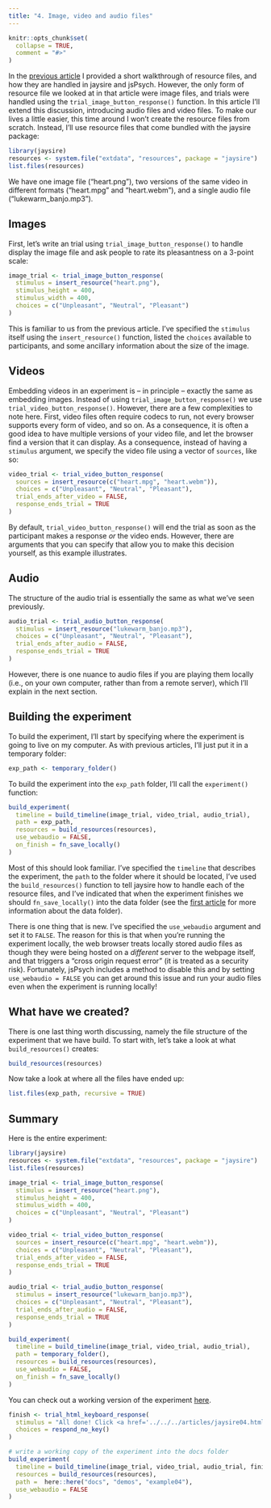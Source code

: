 ```yaml
---
title: "4. Image, video and audio files"
---
```


```r
knitr::opts_chunk$set(
  collapse = TRUE,
  comment = "#>"
)
```

In the [previous article](jaysire03.html) I provided a short walkthrough of resource files, and how they are handled in jaysire and jsPsych. However, the only form of resource file we looked at in that article were image files, and trials were handled using the `trial_image_button_response()` function. In this article I'll extend this discussion, introducing audio files and video files. To make our lives a little easier, this time around I won't create the resource files from scratch. Instead, I'll use resource files that come bundled with the jaysire package:

```r
library(jaysire)
resources <- system.file("extdata", "resources", package = "jaysire")
list.files(resources)
```

We have one image file ("heart.png"), two versions of the same video in different formats ("heart.mpg" and "heart.webm"), and a single audio file ("lukewarm_banjo.mp3"). 

## Images

First, let's write an trial using `trial_image_button_response()` to handle display the image file and ask people to rate its pleasantness on a 3-point scale:

```r
image_trial <- trial_image_button_response(
  stimulus = insert_resource("heart.png"), 
  stimulus_height = 400,
  stimulus_width = 400,
  choices = c("Unpleasant", "Neutral", "Pleasant") 
)
```

This is familiar to us from the previous article. I've specified the `stimulus` itself using the `insert_resource()` function, listed the `choices` available to participants, and some ancillary information about the size of the image. 

## Videos

Embedding videos in an experiment is -- in principle -- exactly the same as embedding images. Instead of using `trial_image_button_response()` we use `trial_video_button_response()`. However, there are a few complexities to note here. First, video files often require codecs to run, not every browser supports every form of video, and so on. As a consequence, it is often a good idea to have multiple versions of your video file, and let the browser find a version that it can display. As a consequence, instead of having a `stimulus` argument, we specify the video file using a vector of `sources`, like so:

```r
video_trial <- trial_video_button_response(
  sources = insert_resource(c("heart.mpg", "heart.webm")), 
  choices = c("Unpleasant", "Neutral", "Pleasant"), 
  trial_ends_after_video = FALSE,
  response_ends_trial = TRUE
)
```

By default, `trial_video_button_response()` will end the trial as soon as the participant makes a response *or* the video ends. However, there are arguments that you can specify that allow you to make this decision yourself, as this example illustrates.

## Audio

The structure of the audio trial is essentially the same as what we've seen previously.

```r
audio_trial <- trial_audio_button_response(
  stimulus = insert_resource("lukewarm_banjo.mp3"),
  choices = c("Unpleasant", "Neutral", "Pleasant"), 
  trial_ends_after_audio = FALSE,
  response_ends_trial = TRUE
)
```

However, there is one nuance to audio files if you are playing them locally (i.e., on your own computer, rather than from a remote server), which I'll explain in the next section.

## Building the experiment

To build the experiment, I'll start by specifying where the experiment is going to live on my computer. As with previous articles, I'll just put it in a temporary folder:

```r
exp_path <- temporary_folder()
```

To build the experiment into the `exp_path` folder, I'll call the `experiment()` function:

```r
build_experiment(
  timeline = build_timeline(image_trial, video_trial, audio_trial),
  path = exp_path, 
  resources = build_resources(resources),
  use_webaudio = FALSE,
  on_finish = fn_save_locally()
)
```

Most of this should look familiar. I've specified the `timeline` that describes the experiment, the `path` to the folder where it should be located, I've used the `build_resources()` function to tell jaysire how to handle each of the resource files, and I've indicated that when the experiment finishes we should `fn_save_locally()` into the data folder (see the [first article](jaysire01.html) for more information about the data folder). 

There is one thing that is new. I've specified the `use_webaudio` argument and set it to `FALSE`. The reason for this is that when you're running the experiment locally, the web browser treats locally stored audio files as though they were being hosted on a *different* server to the webpage itself, and that triggers a "cross origin request error" (it is treated as a security risk). Fortunately, jsPsych includes a method to disable this and by setting `use_webaudio = FALSE` you can get around this issue and run your audio files even when the experiment is running locally!  

## What have we created?

There is one last thing worth discussing, namely the file structure of the experiment that we have build. To start with, let's take a look at what `build_resources()` creates:

```r
build_resources(resources)
```

Now take a look at where all the files have ended up:

```r
list.files(exp_path, recursive = TRUE)
```

## Summary

Here is the entire experiment:

```r
library(jaysire)
resources <- system.file("extdata", "resources", package = "jaysire")
list.files(resources)

image_trial <- trial_image_button_response(
  stimulus = insert_resource("heart.png"), 
  stimulus_height = 400,
  stimulus_width = 400,
  choices = c("Unpleasant", "Neutral", "Pleasant") 
)

video_trial <- trial_video_button_response(
  sources = insert_resource(c("heart.mpg", "heart.webm")), 
  choices = c("Unpleasant", "Neutral", "Pleasant"), 
  trial_ends_after_video = FALSE,
  response_ends_trial = TRUE
)

audio_trial <- trial_audio_button_response(
  stimulus = insert_resource("lukewarm_banjo.mp3"),
  choices = c("Unpleasant", "Neutral", "Pleasant"), 
  trial_ends_after_audio = FALSE,
  response_ends_trial = TRUE
)

build_experiment(
  timeline = build_timeline(image_trial, video_trial, audio_trial),
  path = temporary_folder(), 
  resources = build_resources(resources),
  use_webaudio = FALSE,
  on_finish = fn_save_locally()
)
```

You can check out a working version of the experiment [here](../demos/example04/experiment/index.html).

```r
finish <- trial_html_keyboard_response(
  stimulus = "All done! Click <a href='../../../articles/jaysire04.html'>here</a> to return to the vignette.",
  choices = respond_no_key()
)

# write a working copy of the experiment into the docs folder
build_experiment(
  timeline = build_timeline(image_trial, video_trial, audio_trial, finish),
  resources = build_resources(resources),
  path =  here::here("docs", "demos", "example04"),
  use_webaudio = FALSE
)
```




               
